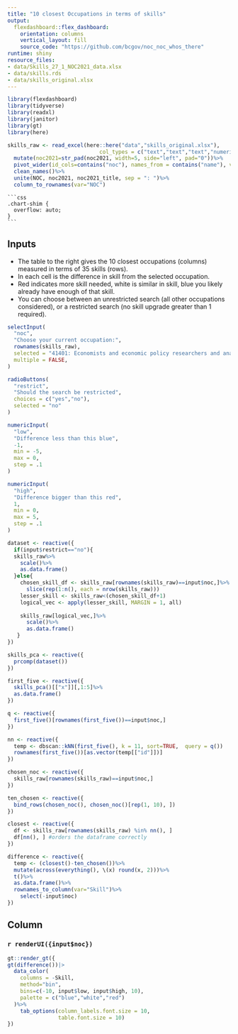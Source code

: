 ```yaml
---
title: "10 closest Occupations in terms of skills"
output:
  flexdashboard::flex_dashboard:
    orientation: columns
    vertical_layout: fill
    source_code: "https://github.com/bcgov/noc_noc_whos_there"
runtime: shiny
resource_files:
- data/Skills_27_1_NOC2021_data.xlsx
- data/skills.rds
- data/skills_original.xlsx
---
```


```r
library(flexdashboard)
library(tidyverse)
library(readxl)
library(janitor)
library(gt)
library(here)

skills_raw <- read_excel(here::here("data","skills_original.xlsx"),
                             col_types = c("text","text","text","numeric"))%>%
  mutate(noc2021=str_pad(noc2021, width=5, side="left", pad="0"))%>%
  pivot_wider(id_cols=contains("noc"), names_from = contains("name"), values_from = contains("value"))%>%
  clean_names()%>%
  unite(NOC, noc2021, noc2021_title, sep = ": ")%>%
  column_to_rownames(var="NOC")
```

    ```css
    .chart-shim {
      overflow: auto;
    }
    ```


Inputs {.sidebar}
-------------------------------------

* The table to the right gives the 10 closest occupations (columns) measured in terms of 35 skills (rows).
* In each cell is the difference in skill from the selected occupation.
* Red indicates more skill needed, white is similar in skill, blue you likely already have enough of that skill.
* You can choose between an unrestricted search (all other occupations considered), or a restricted search (no skill upgrade greater than 1 required).


```r
selectInput(
  "noc",
  "Choose your current occupation:",
  rownames(skills_raw),
  selected = "41401: Economists and economic policy researchers and analysts",
  multiple = FALSE,
)

radioButtons(
  "restrict",
  "Should the search be restricted",
  choices = c("yes","no"),
  selected = "no"
)

numericInput(
  "low",
  "Difference less than this blue",
  -1,
  min = -5,
  max = 0,
  step = .1
)

numericInput(
  "high",
  "Difference bigger than this red",
  1,
  min = 0,
  max = 5,
  step = .1
)

dataset <- reactive({
  if(input$restrict=="no"){
  skills_raw%>%
    scale()%>%
    as.data.frame()
  }else{
    chosen_skill_df <- skills_raw[rownames(skills_raw)==input$noc,]%>% 
      slice(rep(1:n(), each = nrow(skills_raw)))
    lesser_skill <- skills_raw<(chosen_skill_df+1)
    logical_vec <- apply(lesser_skill, MARGIN = 1, all)
    
    skills_raw[logical_vec,]%>%
      scale()%>%
      as.data.frame()
   } 
})

skills_pca <- reactive({
  prcomp(dataset())
})

first_five <- reactive({
  skills_pca()[["x"]][,1:5]%>%
  as.data.frame()
})

q <- reactive({
  first_five()[rownames(first_five())==input$noc,]
}) 

nn <- reactive({
  temp <- dbscan::kNN(first_five(), k = 11, sort=TRUE,  query = q())
  rownames(first_five())[as.vector(temp[["id"]])]
})

chosen_noc <- reactive({
  skills_raw[rownames(skills_raw)==input$noc,]
})

ten_chosen <- reactive({
  bind_rows(chosen_noc(), chosen_noc()[rep(1, 10), ])
})  

closest <- reactive({
  df <- skills_raw[rownames(skills_raw) %in% nn(), ]
  df[nn(), ] #orders the dataframe correctly
})

difference <- reactive({
  temp <- (closest()-ten_chosen())%>%
  mutate(across(everything(), \(x) round(x, 2)))%>%
  t()%>%
  as.data.frame()%>%
  rownames_to_column(var="Skill")%>%
    select(-input$noc)
})


```
 
Column
-------------------------------------
    
### **`r renderUI({input$noc})`**
    
```r
gt::render_gt({
gt(difference())|>
  data_color(
    columns = -Skill,
    method="bin",
    bins=c(-10, input$low, input$high, 10),
    palette = c("blue","white","red")
  )%>%
    tab_options(column_labels.font.size = 10,
                table.font.size = 10)
})
```
